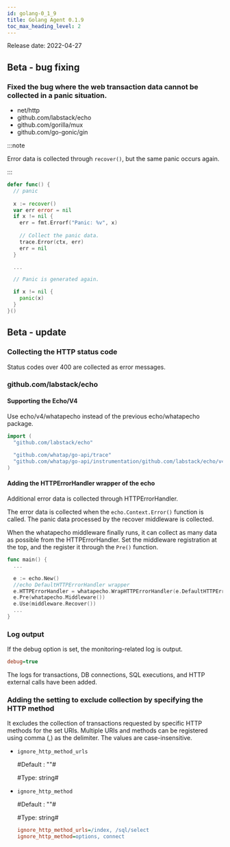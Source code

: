 ```yaml
---
id: golang-0_1_9
title: Golang Agent 0.1.9
toc_max_heading_level: 2
---
```



Release date: 2022-04-27

## Beta - bug fixing

### Fixed the bug where the web transaction data cannot be collected in a panic situation.

-   net/http
-   github.com/labstack/echo
-   github.com/gorilla/mux
-   github.com/go-gonic/gin

:::note

Error data is collected through `recover()`, but the same panic occurs again. 

:::

```go title='Golang'
defer func() {
  // panic 
  
  x := recover()
  var err error = nil
  if x != nil {
    err = fmt.Errorf("Panic: %v", x)
    
    // Collect the panic data.
    trace.Error(ctx, err)
    err = nil
  }

  ...

  // Panic is generated again.

  if x != nil {
    panic(x)
  }
}()
```

## Beta - update

### Collecting the HTTP status code

Status codes over 400 are collected as error messages.

### github.com/labstack/echo

#### Supporting the Echo/V4

Use echo/v4/whatapecho instead of the previous echo/whatapecho package. 

```go title='Golang'
import (
  "github.com/labstack/echo"
  
  "github.com/whatap/go-api/trace"
  "github.com/whatap/go-api/instrumentation/github.com/labstack/echo/v4/whatapecho"
)
```

#### Adding the HTTPErrorHandler wrapper of the echo

Additional error data is collected through HTTPErrorHandler.

The error data is collected when the `echo.Context.Error()` function is called. The panic data processed by the recover middleware is collected. 

When the whatapecho middleware finally runs, it can collect as many data as possible from the HTTPErrorHandler. Set the middleware registration at the top, and the register it through the `Pre()` function.

```go title='Golang'
func main() {
  ...

  e := echo.New()
  //echo DefaultHTTPErrorHandler wrapper
  e.HTTPErrorHandler = whatapecho.WrapHTTPErrorHandler(e.DefaultHTTPErrorHandler)
  e.Pre(whatapecho.Middleware())
  e.Use(middleware.Recover())
  ...
}
```

### Log output

If the debug option is set, the monitoring-related log is output.

```ini
debug=true
```

The logs for transactions, DB connections, SQL executions, and HTTP external calls have been added. 

### Adding the setting to exclude collection by specifying the HTTP method

It excludes the collection of transactions requested by specific HTTP methods for the set URIs. Multiple URIs and methods can be registered using comma (,) as the delimiter. The values are case-insensitive.

-   `ignore_http_method_urls`

    \#Default : ""#

    \#Type: string#

-   `ignore_http_method`

    \#Default : ""#

    \#Type: string#

    ```ini
    ignore_http_method_urls=/index, /sql/select
    ignore_http_method=options, connect
    ```
